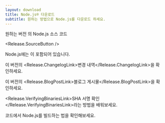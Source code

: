 ```yaml
---
layout: download
title: Node.js® 다운로드
subtitle: 원하는 방법으로 Node.js를 다운로드 하세요.
---
```


<section>
원하는 버전 <Release.VersionDropdown />의 Node.js 소스 코드

<Release.SourceButton />
</section>

<section>
Node.js에는 <Release.NpmLink />이 포함되어 있습니다.

이 버전의 <Release.ChangelogLink>변경 내역</Release.ChangelogLink>을 확인하세요.

이 버전의 <Release.BlogPostLink>블로그 게시물</Release.BlogPostLink>을 확인하세요.

<Release.VerifyingBinariesLink>SHA 서명 확인</Release.VerifyingBinariesLink>라는
방법을 배워보세요.

코드에서 <LinkWithArrow href="https://github.com/nodejs/node/blob/main/BUILDING.md#building-nodejs-on-supported-platforms">Node.js를 빌드하는 법</LinkWithArrow>을 확인해보세요.

</section>
